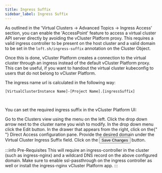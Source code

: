```yaml
---
title: Ingress Suffix
sidebar_label: Ingress Suffix
---
```



As outlined in the 'Virtual Clusters -> Advanced Topics -> Ingress Access' section, you can enable the 'AccessPoint' feature to access a virtual cluster API server directly by avoiding the vCluster Platform proxy. This requires a valid ingress controller to be present on the host cluster and a valid domain to be set in the `loft.sh/ingress-suffix` annotation on the Cluster Object.

Once this is done, vCluster Platform creates a connection to the virtual cluster through an ingress instead of the default vCluster Platform proxy. This can be useful, if you want to handout the virtual cluster kubeconfig to users that do not belong to vCluster Platform.

The ingress name url is calculated in the following way:

`[VirtualClusterInstance Name]-[Project Name].[ingressSuffix]`

<br />

You can set the required ingress suffix in the vCluster Platform UI:

<Flow id="cluster-ingress-suffix">
  <Step>
    Go to the <NavStep>Clusters</NavStep> view using the menu on the left.
  </Step>
  <Step>
    Click the drop down arrow next to the cluster name you wish to modify. In
    the drop down menu click the <Label>Edit</Label> button.
  </Step>
  <Step>
    In the drawer that appears from the right, click on the{" "}
    <Label>Direct Access</Label> configuration pane. Provide the desired domain
    under the <Label>Virtual Cluster Ingress Suffix</Label> field.
  </Step>
  <Step>
    Click on the <Button>Save Changes</Button> button.
  </Step>
</Flow>

:::info Pre-Requisites
This will require an ingress-controller in the cluster (such as ingress-nginx) and a wildcard DNS record on the above configured domain. Make sure to enable ssl-passthrough on the ingress controller as well or install the ingress-nginx vCluster Platform app.
:::
